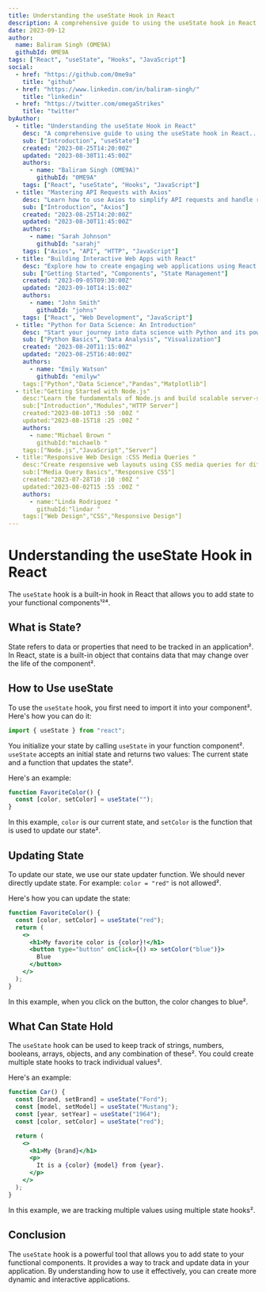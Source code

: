 ```yaml
---
title: Understanding the useState Hook in React
description: A comprehensive guide to using the useState hook in React.
date: 2023-09-12
author:
  name: Baliram Singh (OME9A)
  githubId: 0ME9A
tags: ["React", "useState", "Hooks", "JavaScript"]
social:
  - href: "https://github.com/0me9a"
    title: "github"
  - href: "https://www.linkedin.com/in/baliram-singh/"
    title: "linkedin"
  - href: "https://twitter.com/omegaStrikes"
    title: "twitter"
byAuthor:
  - title: "Understanding the useState Hook in React"
    desc: "A comprehensive guide to using the useState hook in React..."
    sub: ["Introduction", "useState"]
    created: "2023-08-25T14:20:00Z"
    updated: "2023-08-30T11:45:00Z"
    authors:
      - name: "Baliram Singh (OME9A)"
        githubId: "0ME9A"
    tags: ["React", "useState", "Hooks", "JavaScript"]
  - title: "Mastering API Requests with Axios"
    desc: "Learn how to use Axios to simplify API requests and handle responses efficiently..."
    sub: ["Introduction", "Axios"]
    created: "2023-08-25T14:20:00Z"
    updated: "2023-08-30T11:45:00Z"
    authors:
      - name: "Sarah Johnson"
        githubId: "sarahj"
    tags: ["Axios", "API", "HTTP", "JavaScript"]
  - title: "Building Interactive Web Apps with React"
    desc: "Explore how to create engaging web applications using React.js..."
    sub: ["Getting Started", "Components", "State Management"]
    created: "2023-09-05T09:30:00Z"
    updated: "2023-09-10T14:15:00Z"
    authors:
      - name: "John Smith"
        githubId: "johns"
    tags: ["React", "Web Development", "JavaScript"]
  - title: "Python for Data Science: An Introduction"
    desc: "Start your journey into data science with Python and its powerful libraries..."
    sub: ["Python Basics", "Data Analysis", "Visualization"]
    created: "2023-08-20T11:15:00Z"
    updated: "2023-08-25T16:40:00Z"
    authors:
      - name: "Emily Watson"
        githubId: "emilyw"
    tags:["Python","Data Science","Pandas","Matplotlib"]
  - title:"Getting Started with Node.js"
    desc:"Learn the fundamentals of Node.js and build scalable server-side applications..."
    sub:["Introduction","Modules","HTTP Server"]
    created:"2023-08-10T13 :50 :00Z "
    updated:"2023-08-15T18 :25 :00Z "
    authors:
      - name:"Michael Brown "
        githubId:"michaelb "
    tags:["Node.js","JavaScript","Server"]
  - title:"Responsive Web Design :CSS Media Queries "
    desc:"Create responsive web layouts using CSS media queries for different screen sizes..."
    sub:["Media Query Basics","Responsive CSS"]
    created:"2023-07-28T10 :10 :00Z "
    updated:"2023-08-02T15 :55 :00Z "
    authors:
      - name:"Linda Rodriguez "
        githubId:"lindar "
    tags:["Web Design","CSS","Responsive Design"]
---
```


# Understanding the useState Hook in React

The `useState` hook is a built-in hook in React that allows you to add state to your functional components¹²⁴.

## What is State?

State refers to data or properties that need to be tracked in an application². In React, state is a built-in object that contains data that may change over the life of the component².

## How to Use useState

To use the `useState` hook, you first need to import it into your component². Here's how you can do it:

```jsx
import { useState } from "react";
```

You initialize your state by calling `useState` in your function component². `useState` accepts an initial state and returns two values: The current state and a function that updates the state².

Here's an example:

```jsx
function FavoriteColor() {
  const [color, setColor] = useState("");
}
```

In this example, `color` is our current state, and `setColor` is the function that is used to update our state².

## Updating State

To update our state, we use our state updater function. We should never directly update state. For example: `color = "red"` is not allowed².

Here's how you can update the state:

```jsx
function FavoriteColor() {
  const [color, setColor] = useState("red");
  return (
    <>
      <h1>My favorite color is {color}!</h1>
      <button type="button" onClick={() => setColor("blue")}>
        Blue
      </button>
    </>
  );
}
```

In this example, when you click on the button, the color changes to blue².

## What Can State Hold

The `useState` hook can be used to keep track of strings, numbers, booleans, arrays, objects, and any combination of these². You could create multiple state hooks to track individual values².

Here's an example:

```jsx
function Car() {
  const [brand, setBrand] = useState("Ford");
  const [model, setModel] = useState("Mustang");
  const [year, setYear] = useState("1964");
  const [color, setColor] = useState("red");

  return (
    <>
      <h1>My {brand}</h1>
      <p>
        It is a {color} {model} from {year}.
      </p>
    </>
  );
}
```

In this example, we are tracking multiple values using multiple state hooks².

## Conclusion

The `useState` hook is a powerful tool that allows you to add state to your functional components. It provides a way to track and update data in your application. By understanding how to use it effectively, you can create more dynamic and interactive applications.
